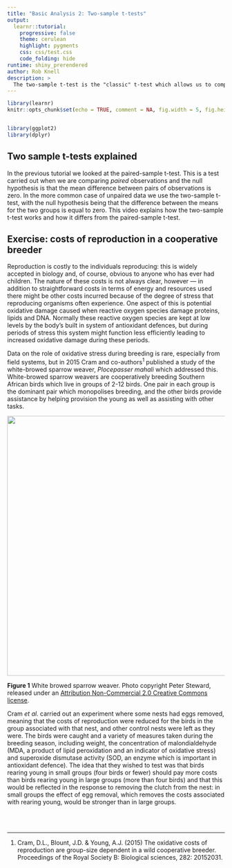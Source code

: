 ```yaml
---
title: "Basic Analysis 2: Two-sample t-tests"
output: 
  learnr::tutorial:
    progressive: false
    theme: cerulean
    highlight: pygments
    css: css/test.css
    code_folding: hide
runtime: shiny_prerendered
author: Rob Knell
description: >
  The two-sample t-test is the "classic" t-test which allows us to compare the means between two groups of observations. 
---
```


```r
library(learnr)
knitr::opts_chunk$set(echo = TRUE, comment = NA, fig.width = 5, fig.height = 5)


library(ggplot2)
library(dplyr)
```


## Two sample t-tests explained

In the previous tutorial we looked at the paired-sample t-test. This is a test carried out when we are comparing *paired* observations and the null hypothesis is that the mean difference between pairs of observations is zero. In the more common case of unpaired data we use the two-sample t-test, with the null hypothesis being that the difference between the means for the two groups is equal to zero. This video explains how the two-sample t-test works and how it differs from the paired-sample t-test.

## Exercise: costs of reproduction in a cooperative breeder

Reproduction is costly to the individuals reproducing: this is widely accepted in biology and, of course, obvious to anyone who has ever had children. The nature of these costs is not always clear, however --- in addition to straightforward costs in terms of energy and resources used there might be other costs incurred because of the degree of stress that reproducing organisms often experience. One aspect of this is potential oxidative damage caused when reactive oxygen species damage proteins, lipids and DNA. Normally these reactive oxygen species are kept at low levels by the body's built in system of antioxidant defences, but during periods of stress this system might function less efficiently leading to increased oxidative damage during these periods.

Data on the role of oxidative stress during breeding is rare, especially from field systems, but in 2015 Cram and co-authors^1^ published a study of the white-browed sparrow weaver, *Plocepasser mahali* which addressed this. White-browed sparrow weavers are cooperatively breeding Southern African birds which live in groups of 2-12 birds. One pair in each group is the dominant pair which monopolises breeding, and the other birds provide assistance by helping provision the young as well as assisting with other tasks.

<img src="https://github.com/rjknell/Basic_stats/raw/master/inst/tutorials/Basic%20analysis%202:%20Two%20sample%20t-tests/white_browed_sparrow_weaver.jpg" width = 600>

**Figure 1** White browed sparrow weaver. Photo copyright Peter Steward, released under an [Attribution Non-Commercial 2.0 Creative Commons license](https://creativecommons.org/licenses/by-nc/2.0/).

Cram *et al.* carried out an experiment where some nests had eggs removed, meaning that the costs of reproduction were reduced for the birds in the group associated with that nest, and other control nests were left as they were. The birds were caught and a variety of measures taken during the breeding season, including weight, the concentration of malondialdehyde (MDA, a product of lipid peroxidation and an indicator of oxidative stress) and superoxide dismutase activity (SOD, an enzyme which is important in antioxidant defence). The idea that they wished to test was that birds rearing young in small groups (four birds or fewer) should pay more costs than birds rearing young in large groups (more than four birds) and that this would be reflected in the response to removing the clutch from the nest: in small groups the effect of egg removal, which removes the costs associated with rearing young, would be stronger than in large groups.




<br><br><hr>
1. Cram, D.L., Blount, J.D. & Young, A.J. (2015) The oxidative costs of reproduction are group-size dependent in a wild cooperative breeder. Proceedings of the Royal Society B: Biological sciences, 282: 20152031.